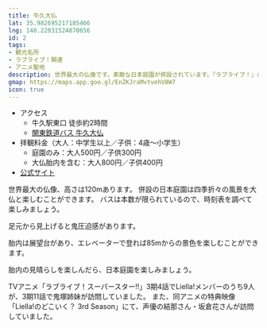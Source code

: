 ```yaml
---
title: 牛久大仏
lat: 35.982695217185466
lng: 140.22031524870656
id: 2
tags:
- 観光名所
- ラブライブ！関連
- アニメ聖地
description: 世界最大の仏像です。素敵な日本庭園が併設されています。『ラブライブ！』のアニメにも登場しました。
gmap: https://maps.app.goo.gl/EnZKJraMvtvehV8W7
icon: true
---
```


<LinkedImage
  basename="hamyu044/gread_budha"
/>

- アクセス
  - 牛久駅東口 徒歩約2時間
  - [関東鉄道バス 牛久大仏](https://kantetsu.jorudan.biz/?p=d&sc=49&pn=1&v=&b1=%E7%89%9B%E4%B9%85%E5%A4%A7%E4%BB%8F&m=b)
- 拝観料金（大人：中学生以上／子供：4歳～小学生）
  - 庭園のみ：大人500円／子供300円
  - 大仏胎内を含む：大人800円／子供400円
- [公式サイト](https://daibutu.net/)

世界最大の仏像、高さは120mあります。
併設の日本庭園は四季折々の風景を大仏と楽しむことができます。
バスは本数が限られているので、時刻表を調べて楽しみましょう。

<LinkedImage
  aspectRatio="9/10"
  basename="nato_blooming/gread_buddha-front_sign"
/>

足元から見上げると鬼圧迫感があります。

<LinkedImage
  aspectRatio="9/9"
  basename="nato_blooming/gread_buddha-appaku_1"
/>

胎内は展望台があり、エレベーターで登れば85mからの景色を楽しむことができます。

<LinkedImage
  basename="nato_blooming/gread_buddha-uekara"
/>

胎内の見晴らしを楽しんだら、日本庭園を楽しみましょう。

<LinkedImage
  basename="hamyu044/gread_buddha-garden"
/>

TVアニメ「ラブライブ！スーパースター‼」3期4話でLiella!メンバーのうち9人が、3期11話で鬼塚姉妹が訪問していました。
また、同アニメの特典映像「Liella!のどこいく？ 3rd Season」にて、声優の結那さん・坂倉花さんが訪問していました。

<LinkedImage
  basename="hamyu044/gread_budha-liella"
/>
